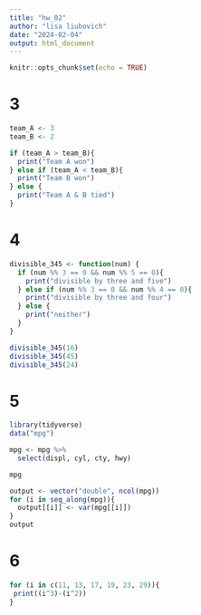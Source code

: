 ```yaml
---
title: "hw_02"
author: "lisa liubovich"
date: "2024-02-04"
output: html_document
---
```


```r
knitr::opts_chunk$set(echo = TRUE)
```

# 3

```r
team_A <- 3
team_B <- 2

if (team_A > team_B){
  print("Team A won")
} else if (team_A < team_B){
  print("Team B won")
} else {
  print("Team A & B tied")
}
```

# 4

```r
divisible_345 <- function(num) {
  if (num %% 3 == 0 && num %% 5 == 0){
    print("divisible by three and five")
  } else if (num %% 3 == 0 && num %% 4 == 0){
    print("divisible by three and four")
  } else {
    print("neither")
  }
}

divisible_345(16)
divisible_345(45)
divisible_345(24)
```

# 5

```r
library(tidyverse)
data("mpg")
```

```r
mpg <- mpg %>% 
  select(displ, cyl, cty, hwy)

mpg
```

```r
output <- vector("double", ncol(mpg))
for (i in seq_along(mpg)){
  output[[i]] <- var(mpg[[i]])
}
output
```

# 6

```r
for (i in c(11, 13, 17, 19, 23, 29)){
 print((i^3)-(i^2))
}

```
